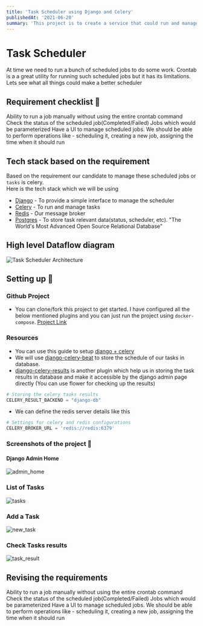 ```yaml
---
title: 'Task Scheduler using Django and Celery'
publishedAt: '2021-06-20'
summary: 'This project is to create a service that could run and manage a task/script at a specific time.'
---
```

# Task Scheduler
At time we need to run a bunch of scheduled jobs to do some work. Crontab is a a great utility for running such scheduled jobs but it has its limitations. Lets see what all things could make a better scheduler

## Requirement checklist 📝
<checkbox> Ability to run a job manually without using the entire crontab command</checkbox>
<checkbox> Check the status of the scheduled job(Completed/Failed)</checkbox>
<checkbox> Jobs which would be parameterized </checkbox>
<checkbox> Have a UI to manage scheduled jobs. We should be able to perform operations like - scheduling it, creating a new job, assigning the time when it should run </checkbox>

## Tech stack based on the requirement
Based on the requirement our candidate to manage these scheduled jobs or `tasks` is celery.   
Here is the tech stack which we will be using
* [Django](https://www.djangoproject.com/start/) - To provide a simple interface to manage the scheduler
* [Celery](https://docs.celeryproject.org/en/stable/getting-started/first-steps-with-celery.html) - To run and manage tasks
* [Redis](https://redis.io/) - Our message broker
* [Postgres](https://www.postgresql.org/) - To store task relevant data(status, scheduler, etc). "The World's Most Advanced Open Source Relational Database"

## High level Dataflow diagram
![Task Scheduler Architecture](../images/task-scheduler/task_scheduler_arch.png)

## Setting up 🎉
### Github Project
- You can clone/fork this project to get started. I have configured all the below mentioned plugins and you can just run the project using `docker-compose`. [Project Link](https://github.com/rogue-gamer-ryt/task_scheduler)
### Resources
- You can use this guide to setup [django + celery ]( https://docs.celeryproject.org/en/stable/django/first-steps-with-django.html)
- We will use [django-celery-beat](https://django-celery-beat.readthedocs.io/en/latest/) to store the schedule of our tasks in database.
- [django-celery-results](https://django-celery-results.readthedocs.io/en/latest/) is another plugin which help us in storing the task results in database and make it accessible by the django admin page directly (You can use flower for checking up the results)
```python:settings.py
# Storing the celery tasks results
CELERY_RESULT_BACKEND = "django-db"
```
- We can define the redis server details like this
```python:settings.py
# Settings for celery and redis configurations
CELERY_BROKER_URL = 'redis://redis:6379'  
```

### Screenshots of the project 📸
#### Django Admin Home
![admin_home](../images/task-scheduler/admin_home.png)
### List of Tasks
![tasks](../images/task-scheduler/tasks.png)

### Add a Task
 ![new_task](../images/task-scheduler/new_task.png)
 
### Check Tasks results
 ![task_result](../images/task-scheduler/task_result.png)
## Revising the requirements
<checkbox defaultIsChecked> Ability to run a job manually without using the entire crontab command </checkbox>
<checkbox defaultIsChecked> Check the status of the scheduled job(Completed/Failed) </checkbox>
<checkbox defaultIsChecked> Jobs which would be parameterized </checkbox>
<checkbox defaultIsChecked> Have a UI to manage scheduled jobs. We should be able to perform operations like - scheduling it, creating a new job, assigning the time when it should run</checkbox>

 

